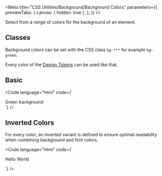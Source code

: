 
<Meta
  title="CSS Utilities/Background/Background Colors"
  parameters={{
    previewTabs: {
      canvas: { hidden: true },
    },
  }}
/>

<Banner label="Background Colors" section="CSS Utilities" color="yellow" puzzle />

<Lead>Select from a range of colors for the background of an element.</Lead>

## Classes

Background colors can be set with the CSS class `bg-***` for example `bg-green`.

Every color of the [Design Tokens](?path=/docs/tokens-overview--documentation) can be used like that.

<CssBackgroundColors />

## Basic

<Code
  language="html"
  code={`
<div class="bg-green p-normal">Green background</div>
`}
/>

## Inverted Colors

For every color, an inverted variant is defined to ensure optimal readability when combining background and font colors.

<Code
  language="html"
  code={`
<div class="bg-primary p-normal">
  <p class="text-white">Hello World</p>
</div>
`}
/>

<Footer>
  <LinkCards>
    <LinkCard
      pageTitle="Foundation/Colors"
      description="The colors create a brand-specific look & feel. The multi-color approach represents the contemporary and inspiring Baloise we are."
    />
    <LinkCard
      pageTitle="Tokens/Overview"
      description="Design tokens serve as the definitive source for naming and storing design choices."
    />
  </LinkCards>
</Footer>
